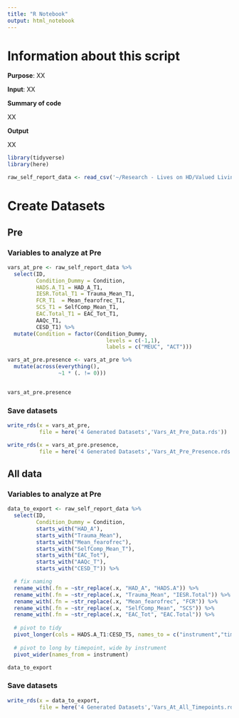 ```yaml
---
title: "R Notebook"
output: html_notebook
---
```


# Information about this script

**Purpose**: XX

**Input**: XX

**Summary of code**

XX

**Output**

XX

```r
library(tidyverse)
library(here)

raw_self_report_data <- read_csv('~/Research - Lives on HD/Valued Living Study/Valued Living Study raw data/Current/data from Qualtrics/RCT_Qualtrics_Unabridged_10.12.20.csv', na = ("#NULL!"))


```

# Create Datasets

## Pre

### Variables to analyze at Pre

```r

vars_at_pre <- raw_self_report_data %>%
  select(ID,
         Condition_Dummy = Condition, 
         HADS.A_T1 = HAD_A_T1,
         IESR.Total_T1 = Trauma_Mean_T1,
         FCR_T1  = Mean_fearofrec_T1,
         SCS_T1 = SelfComp_Mean_T1,
         EAC.Total_T1 = EAC_Tot_T1,
         AAQc_T1,
         CESD_T1) %>%
  mutate(Condition = factor(Condition_Dummy, 
                               levels = c(-1,1), 
                               labels = c("MEUC", "ACT")))

vars_at_pre.presence <- vars_at_pre %>%
  mutate(across(everything(), 
                ~1 * (. != 0)))


vars_at_pre.presence
```

### Save datasets

```r

write_rds(x = vars_at_pre,
          file = here('4 Generated Datasets','Vars_At_Pre_Data.rds'))

write_rds(x = vars_at_pre.presence,
          file = here('4 Generated Datasets','Vars_At_Pre_Presence.rds'))

```



## All data

### Variables to analyze at Pre

```r

data_to_export <- raw_self_report_data %>%
  select(ID,
         Condition_Dummy = Condition,
         starts_with("HAD_A"),
         starts_with("Trauma_Mean"),
         starts_with("Mean_fearofrec"),
         starts_with("SelfComp_Mean_T"),
         starts_with("EAC_Tot"),
         starts_with("AAQc_T"),
         starts_with("CESD_T")) %>%

  # fix naming
  rename_with(.fn = ~str_replace(.x, "HAD_A", "HADS.A")) %>%
  rename_with(.fn = ~str_replace(.x, "Trauma_Mean", "IESR.Total")) %>%
  rename_with(.fn = ~str_replace(.x, "Mean_fearofrec", "FCR")) %>%
  rename_with(.fn = ~str_replace(.x, "SelfComp_Mean", "SCS")) %>%
  rename_with(.fn = ~str_replace(.x, "EAC_Tot", "EAC.Total")) %>%
  
  # pivot to tidy
  pivot_longer(cols = HADS.A_T1:CESD_T5, names_to = c("instrument","timepoint"),names_sep = "_T") %>%
  
  # pivot to long by timepoint, wide by instrument
  pivot_wider(names_from = instrument)

data_to_export
```


### Save datasets

```r

write_rds(x = data_to_export,
          file = here('4 Generated Datasets','Vars_At_All_Timepoints.rds'))


```
